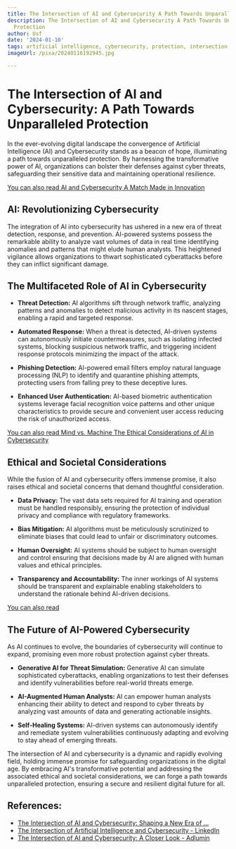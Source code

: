 ```yaml
---
title: The Intersection of AI and Cybersecurity A Path Towards Unparalleled Protection
description: The Intersection of AI and Cybersecurity A Path Towards Unparalleled
  Protection
author: Usf
date: '2024-01-10'
tags: artificial intelligence, cybersecurity, protection, intersection
imageUrl: /pixa/20240116192945.jpg

---
```

# The Intersection of AI and Cybersecurity: A Path Towards Unparalleled Protection

In the ever-evolving  digital landscape the convergence of Artificial Intelligence (AI) and Cybersecurity stands as a beacon of hope, illuminating a path towards unparalleled protection. By harnessing the transformative  power of AI, organizations can  bolster their  defenses against cyber threats, safeguarding their sensitive data and  maintaining operational resilience.

[You can  also read AI and  Cybersecurity A Match Made in Innovation](AI%20and%20Cybersecurity%20A%20Match%20Made%20in%20Innovation)


## AI: Revolutionizing Cybersecurity

The integration of  AI into cybersecurity has ushered  in a new era of threat detection, response, and prevention. AI-powered systems  possess the remarkable ability to analyze vast volumes of data in real time identifying anomalies and patterns that might elude human analysts. This heightened vigilance allows organizations to thwart sophisticated cyberattacks before they can inflict significant damage.

## The Multifaceted Role of AI in Cybersecurity

* **Threat Detection:** AI algorithms sift through network traffic, analyzing patterns and anomalies  to detect malicious activity in its nascent stages, enabling a rapid and targeted response.

* **Automated Response:** When a threat is  detected, AI-driven systems  can autonomously initiate countermeasures, such as isolating infected systems, blocking suspicious network traffic, and triggering incident response protocols minimizing the impact of the  attack.

* **Phishing Detection:** AI-powered  email filters  employ natural language processing (NLP) to  identify and quarantine phishing  attempts, protecting users from falling prey to these deceptive lures.

* **Enhanced User Authentication:** AI-based biometric authentication systems  leverage facial recognition voice patterns and other unique characteristics to  provide secure and convenient user access  reducing the risk of unauthorized  access.

[You  can also read Mind vs.  Machine The Ethical Considerations of AI in Cybersecurity](Mind%20vs.%20Machine%20The%20Ethical%20Considerations%20of%20AI%20in%20Cybersecurity)


## Ethical  and Societal Considerations

While the fusion of AI and cybersecurity offers  immense promise, it also raises ethical  and  societal concerns that  demand  thoughtful consideration.

* **Data Privacy:** The vast data sets required for AI training and operation must be handled responsibly, ensuring the protection of individual  privacy and compliance with regulatory frameworks.

* **Bias Mitigation:**  AI algorithms must be meticulously scrutinized to  eliminate biases that could lead to unfair  or discriminatory outcomes.

*  **Human  Oversight:** AI  systems should be subject to human oversight and control  ensuring that decisions made by AI are aligned with human values and ethical principles.

* **Transparency and Accountability:** The inner workings of AI systems should be transparent and  explainable enabling stakeholders to understand the rationale behind AI-driven decisions.

[You can also read ]()


## The Future of AI-Powered Cybersecurity

As AI continues to evolve, the boundaries of cybersecurity will continue to expand, promising even more robust  protection  against cyber threats.

* **Generative AI for Threat  Simulation:** Generative AI can simulate sophisticated cyberattacks, enabling organizations to test their  defenses and identify vulnerabilities before real-world threats  emerge.

* **AI-Augmented Human Analysts:**  AI can empower human  analysts enhancing their ability to detect and respond to  cyber threats by analyzing vast amounts of data and generating actionable insights.

* **Self-Healing Systems:** AI-driven systems can autonomously  identify and remediate system vulnerabilities continuously adapting and evolving to stay ahead of emerging threats.

The intersection of AI and cybersecurity is a dynamic and rapidly evolving field,  holding immense promise for safeguarding organizations in the digital age. By embracing AI's transformative potential and addressing the associated ethical  and societal considerations, we can forge a path  towards  unparalleled protection, ensuring  a secure and resilient digital future for all.

## References:
- [The Intersection of AI and Cybersecurity: Shaping a New Era of ...](https://www.ranktracker.com/blog/the-intersection-of-ai-and-cybersecurity-shaping-a-new-era-of-protection/)
- [The Intersection of Artificial Intelligence and Cybersecurity - LinkedIn](https://www.linkedin.com/pulse/intersection-artificial-intelligence-cybersecurity-dawood-ali?trk=article-ssr-frontend-pulse_more-articles_related-content-card)
- [The Intersection of AI and Cybersecurity: A Closer Look - Adlumin](https://adlumin.com/post/the-intersection-of-ai-and-cybersecurity-a-closer-look/)
